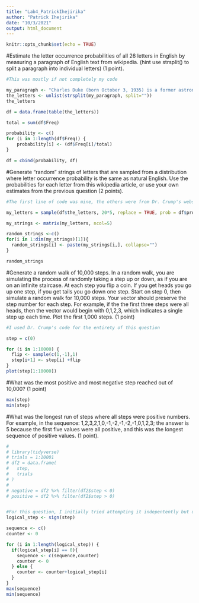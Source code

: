 ```yaml
---
title: "Lab4_PatrickIhejirika"
author: "Patrick Ihejirika"
date: "10/3/2021"
output: html_document
---
```


```r
knitr::opts_chunk$set(echo = TRUE)
```


#Estimate the letter occurrence probabilities of all 26 letters in English by measuring a paragraph of English text from wikipedia. (hint use strsplit() to split a paragraph into individual letters) (1 point).

```r
#This was mostly if not completely my code

my_paragraph <- "Charles Duke (born October 3, 1935) is a former astronaut, United States Air Force (USAF) officer and test pilot. As the lunar module pilot of Apollo 16 in 1972, he became (and remains) the tenth and youngest person to walk on the Moon. A 1957 graduate of the United States Naval Academy who joined the USAF, Duke completed his advanced flight training at Moody Air Force Base, and became a fighter pilot. He graduated from the Aerospace Research Pilot School in September 1965, and stayed on as an instructor. In April 1966, he was one of nineteen men selected for NASA's fifth group of astronauts. As a CAPCOM for Apollo 11, the first crewed landing on the Moon, in July 1969, his distinctive Southern drawl became familiar to audiences around the world. Duke was backup lunar module pilot for Apollo 13."
the_letters <- unlist(strsplit(my_paragraph, split=""))
the_letters

df = data.frame(table(the_letters))

total = sum(df$Freq)

probability <- c()
for (i in 1:length(df$Freq)) {
    probability[i] <- (df$Freq[i]/total)
}

df = cbind(probability, df)
```


#Generate “random” strings of letters that are sampled from a distribution where letter occurrence probability is the same as natural English. Use the probabilities for each letter from this wikipedia article, or use your own estimates from the previous question (2 points).

```r

#The first line of code was mine, the others were from Dr. Crump's website

my_letters = sample(df$the_letters, 20*5, replace = TRUE, prob = df$probability)

my_strings <- matrix(my_letters, ncol=5)

random_strings <-c()
for(i in 1:dim(my_strings)[1]){
  random_strings[i] <- paste(my_strings[i,], collapse="")
}

random_strings
```

#Generate a random walk of 10,000 steps. In a random walk, you are simulating the process of randomly taking a step up or down, as if you are on an infinite staircase. At each step you flip a coin. If you get heads you go up one step, if you get tails you go down one step. Start on step 0, then simulate a random walk for 10,000 steps. Your vector should preserve the step number for each step. For example, if the the first three steps were all heads, then the vector would begin with 0,1,2,3, which indicates a single step up each time. Plot the first 1,000 steps. (1 point)

```r
#I used Dr. Crump's code for the entirety of this question

step = c(0)

for (i in 1:10000) {
  flip <- sample(c(1,-1),1)
  step[i+1] <- step[i] +flip
}
plot(step[1:10000])
```
#What was the most positive and most negative step reached out of 10,000? (1 point)
```r
max(step)
min(step)
```

#What was the longest run of steps where all steps were positive numbers. For example, in the sequence: 1,2,3,2,1,0,-1,-2,-1,-2,-1,0,1,2,3; the answer is 5 because the first five values were all positive, and this was the longest sequence of positive values. (1 point).
```r
# 
# library(tidyverse)
# trials = 1:10001
# df2 = data.frame(
#   step,
#   trials
# )
# 
# negative = df2 %>% filter(df2$step < 0)
# positive = df2 %>% filter(df2$step > 0)


#For this question, I initially tried attempting it indepentently but ultimately used Dr. Crump's code
logical_step <- sign(step)

sequence <- c()
counter <- 0

for (i in 1:length(logical_step)) {
  if(logical_step[i] == 0){
    sequence <- c(sequence,counter)
    counter <- 0
  } else {
    counter <- counter+logical_step[i]
  }
}
max(sequence)
min(sequence)
```

